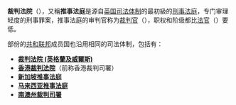 '''裁判法院'''（{{lang-en|Magistrates' Court}}），又稱'''推事法庭'''是源自[[英国司法体制|英国司法体制]]的最初級的[[刑事|刑事]][[法庭|法庭]]，专门审理轻度的刑事罪案，推事法庭的审判官称为[[裁判官|裁判官]]（{{lang|en|Magistrate}}），职权和阶级都比[[法官|法官]]（{{lang|en|Judge}}）要低。

部份的[[共和联邦|共和联邦]]成员国也沿用相同的司法体制，包括有：
*'''[[裁判法院_(英格蘭及威爾斯)|裁判法院 (英格蘭及威爾斯)]]'''
*'''[[香港裁判法院|香港裁判法院]]'''（前称香港裁判司署）
*'''[[新加坡推事法庭|新加坡推事法庭]]'''
*'''[[马来西亚推事法庭|马来西亚推事法庭]]'''
*'''[[南澳州裁判司署|南澳州裁判司署]]'''

{{Disambig|cat=组织机构消歧义}}